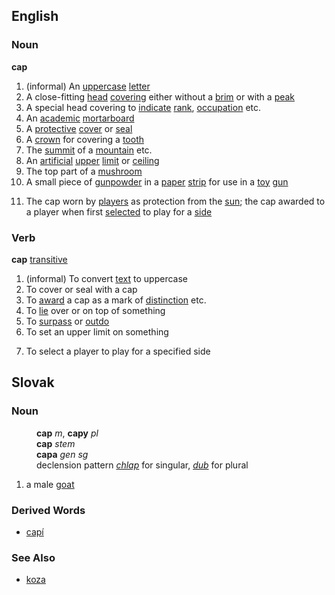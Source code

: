 ==English==
===Noun===
'''cap'''
# (informal) An [[uppercase]] [[letter]]
# A close-fitting [[head]] [[covering]] either without a [[brim]] or with a [[peak]]
# A special head covering to [[indicate]] [[rank]], [[occupation]] etc.
# An [[academic]] [[mortarboard]]
# A [[protective]] [[cover]] or [[seal]]
# A [[crown]] for covering a [[tooth]]
# The [[summit]] of a [[mountain]] etc.
# An [[artificial]] [[upper]] [[limit]] or [[ceiling]]
# The top part of a [[mushroom]]
# A small piece of [[gunpowder]] in a [[paper]] [[strip]] for use in a [[toy]] [[gun]]
#{{Cricket}} The cap worn by [[player]]s as protection from the [[sun]]; the cap awarded to a player when first [[selected]] to play for a [[side]]
===Verb===
'''cap''' [[transitive]]
# (informal) To convert [[text]] to uppercase
# To cover or seal with a cap
# To [[award]] a cap as a mark of [[distinction]] etc.
# To [[lie]] over or on top of something
# To [[surpass]] or [[outdo]]
# To set an upper limit on something
#{{Cricket}} To select a player to play for a specified side
== Slovak ==
=== Noun ===
:'''cap''' ''m'', '''capy''' ''pl''
:'''cap''' ''stem''
:'''capa''' ''gen sg''
:declension pattern ''[[Slovak declension pattern chlap|chlap]]'' for singular, ''[[Slovak declension pattern dub|dub]]'' for plural
# a male [[goat]]
=== Derived Words ===
* [[capí]]
=== See Also ===
* [[koza#Slovak|koza]]